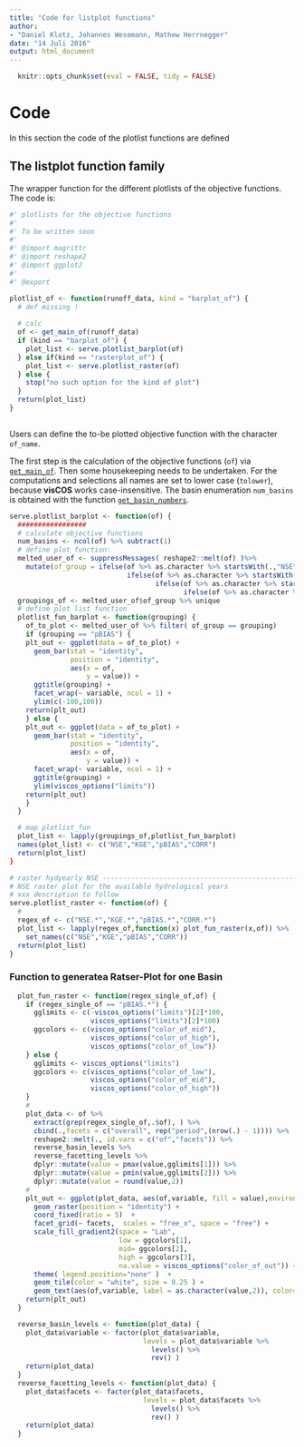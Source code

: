```yaml
---
title: "Code for listplot functions"
author: 
- "Daniel Klotz, Johannes Wesemann, Mathew Herrnegger"
date: "14 Juli 2016"
output: html_document
---
```


```r
  knitr::opts_chunk$set(eval = FALSE, tidy = FALSE)
```

# Code 
In this section the code of the plotlist functions are defined

## The listplot function family
The wrapper function for the different plotlists of the objective functions.
The code is: 

```r
#' plotlists for the objective functions 
#'
#' To be written soon
#' 
#' @import magrittr
#' @import reshape2
#' @import ggplot2 
#' 
#' @export
```

```r
plotlist_of <- function(runoff_data, kind = "barplot_of") {
  # def missing ! 
  
  # calc 
  of <- get_main_of(runoff_data)
  if (kind == "barplot_of") {
    plot_list <- serve.plotlist_barplot(of)
  } else if(kind == "rasterplot_of") {
    plot_list <- serve.plotlist_raster(of)
  } else {
    stop("no such option for the kind of plot")
  }
  return(plot_list)
}
  

```


Users can define the to-be plotted objective function with the character 
`of_name`. 

The first step is the calculation of the objective functions (`of`) via 
[`get_main_of`](LP-computing_of.html).
Then some housekeeping needs to be undertaken. For the computations and 
selections all names are set to lower case (`tolower`), because **visCOS** works
case-insensitive. The basin enumeration `num_basins` is obtained with
the function [`get_basin_numbers`](LP-helpers.html).  

```r
serve.plotlist_barplot <- function(of) {
  #################
  # calculate objective functions
  num_basins <- ncol(of) %>% subtract(1)
  # define plot function: 
  melted_user_of <- suppressMessages( reshape2::melt(of) )%>% 
    mutate(of_group = ifelse(of %>% as.character %>% startsWith(.,"NSE"),"NSE",
                             ifelse(of %>% as.character %>% startsWith(.,"KGE"),"KGE",
                                    ifelse(of %>% as.character %>% startsWith(.,"CORR"),"CORR",
                                           ifelse(of %>% as.character %>% startsWith(.,"pBIAS"),"pBIAS",NA))))) 
  groupings_of <- melted_user_of$of_group %>% unique
  # define plot list function
  plotlist_fun_barplot <- function(grouping) {
    of_to_plot <- melted_user_of %>% filter( of_group == grouping)
    if (grouping == "pBIAS") {
    plt_out <- ggplot(data = of_to_plot) +
      geom_bar(stat = "identity",
               position = "identity",
               aes(x = of,
                   y = value)) +
      ggtitle(grouping) +
      facet_wrap(~ variable, ncol = 1) + 
      ylim(c(-100,100))
    return(plt_out)
    } else {
    plt_out <- ggplot(data = of_to_plot) +
      geom_bar(stat = "identity",
               position = "identity",
               aes(x = of,
                   y = value)) +
      facet_wrap(~ variable, ncol = 1) + 
      ggtitle(grouping) +
      ylim(viscos_options("limits"))
    return(plt_out)
    }
  }
```


```r
  # map plotlist_fun
  plot_list <- lapply(groupings_of,plotlist_fun_barplot)
  names(plot_list) <- c("NSE","KGE","pBIAS","CORR")
  return(plot_list)
}
```


```r
# raster hydyearly NSE ----------------------------------------------------
# NSE raster plot for the available hydrological years
# xxx description to follow 
serve.plotlist_raster <- function(of) {
  # 
  regex_of <- c("NSE.*","KGE.*","pBIAS.*","CORR.*")
  plot_list <- lapply(regex_of,function(x) plot_fun_raster(x,of)) %>% 
    set_names(c("NSE","KGE","pBIAS","CORR"))
  return(plot_list)
}
```

### Function to generatea Ratser-Plot for one Basin

```r
  plot_fun_raster <- function(regex_single_of,of) {
    if (regex_single_of == "pBIAS.*") {
      gglimits <- c(-viscos_options("limits")[2]*100,
                    viscos_options("limits")[2]*100)
      ggcolors <- c(viscos_options("color_of_mid"),
                    viscos_options("color_of_high"),
                    viscos_options("color_of_low"))
    } else {
      gglimits <- viscos_options("limits")
      ggcolors <- c(viscos_options("color_of_low"),
                    viscos_options("color_of_mid"),
                    viscos_options("color_of_high"))
    }
    # 
    plot_data <- of %>% 
      extract(grep(regex_single_of,.$of), ) %>% 
      cbind(.,facets = c("overall", rep("period",(nrow(.) - 1)))) %>% 
      reshape2::melt(., id.vars = c("of","facets")) %>% 
      reverse_basin_levels %>% 
      reverse_facetting_levels %>%
      dplyr::mutate(value = pmax(value,gglimits[1])) %>% 
      dplyr::mutate(value = pmin(value,gglimits[2])) %>% 
      dplyr::mutate(value = round(value,2))
    #
    plt_out <- ggplot(plot_data, aes(of,variable, fill = value),environmnet = environment()) +
      geom_raster(position = "identity") +
      coord_fixed(ratio = 5)  + 
      facet_grid(~ facets,  scales = "free_x", space = "free") +
      scale_fill_gradient2(space = "Lab",
                           low = ggcolors[1],
                           mid= ggcolors[2], 
                           high = ggcolors[3],
                           na.value = viscos_options("color_of_out")) +
      theme( legend.position="none" )  +
      geom_tile(color = "white", size = 0.25 ) +
      geom_text(aes(of,variable, label = as.character(value,2)), color= "black") 
    return(plt_out)
  }

  reverse_basin_levels <- function(plot_data) {
    plot_data$variable <- factor(plot_data$variable,
                                 levels = plot_data$variable %>%
                                   levels() %>% 
                                   rev() )
    return(plot_data)
  }
  reverse_facetting_levels <- function(plot_data) {
    plot_data$facets <- factor(plot_data$facets,
                                 levels = plot_data$facets %>%
                                   levels() %>% 
                                   rev() )
    return(plot_data)
  }
```

